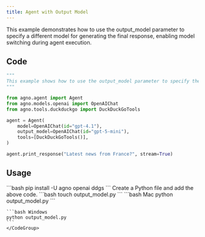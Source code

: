 ```yaml
---
title: Agent with Output Model
---
```


This example demonstrates how to use the output_model parameter to specify a different model for generating the final response, enabling model switching during agent execution.

## Code

```python cookbook/agents/input_and_output/output_model.py
"""
This example shows how to use the output_model parameter to specify the model that will be used to generate the final response.
"""

from agno.agent import Agent
from agno.models.openai import OpenAIChat
from agno.tools.duckduckgo import DuckDuckGoTools

agent = Agent(
    model=OpenAIChat(id="gpt-4.1"),
    output_model=OpenAIChat(id="gpt-5-mini"),
    tools=[DuckDuckGoTools()],
)

agent.print_response("Latest news from France?", stream=True)
```

## Usage

<Steps>
  <Snippet file="create-venv-step.mdx" />

  <Step title="Install libraries">
    ```bash
    pip install -U agno openai ddgs
    ```
  </Step>

  <Snippet file="export-openai-api.mdx" />

  <Step title="Create a Python file">
    Create a Python file and add the above code.
    ```bash
    touch output_model.py
    ```
  </Step>

  <Step title="Run Agent">
    <CodeGroup>
    ```bash Mac
    python output_model.py
    ```
    
    ```bash Windows
    python output_model.py
    ```
    </CodeGroup>
  </Step>

  <Snippet file="find-all-cookbooks.mdx" />
</Steps>